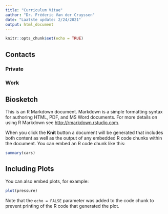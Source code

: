 ```yaml
---
title: "Curriculum Vitae"
author: "Dr. Fréderic Van der Cruyssen"
date: "Laatste update: 2/24/2021"
output: html_document
---
```


```r
knitr::opts_chunk$set(echo = TRUE)
```
## Contacts
### Private 

### Work



## Biosketch

This is an R Markdown document. Markdown is a simple formatting syntax for authoring HTML, PDF, and MS Word documents. For more details on using R Markdown see <http://rmarkdown.rstudio.com>.

When you click the **Knit** button a document will be generated that includes both content as well as the output of any embedded R code chunks within the document. You can embed an R code chunk like this:

```r
summary(cars)
```

## Including Plots

You can also embed plots, for example:

```r
plot(pressure)
```

Note that the `echo = FALSE` parameter was added to the code chunk to prevent printing of the R code that generated the plot.
